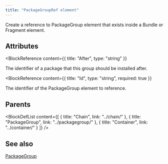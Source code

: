 ```yaml
---
title: "PackageGroupRef element"
---
```



Create a reference to PackageGroup element that exists inside a Bundle or Fragment element.


## Attributes

<BlockWrapper>

  <BlockReference
    content={{
      title: "After",
      type: "string"
    }}
  >
  The identifier of a package that this group should be installed after.
  </BlockReference>

  <BlockReference
    content={{
      title: "Id",
      type: "string",
      required: true
    }}
  >
  The identifier of the PackageGroup element to reference.
  </BlockReference>

</BlockWrapper>


## Parents

<BlockDefList content={[
    {
      title: "Chain",
      link: "../chain/"
    },
    {
      title: "PackageGroup",
      link: "../packagegroup/"
    },
    {
      title: "Container",
      link: "../container/"
    }
  ]}
/>

## See also
[PackageGroup](../packagegroup/)